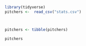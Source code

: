 ```r

library(tidyverse)
pitchers <-  read_csv("stats.csv")



pitchers <- tibble(pitchers)

pitchers


```
